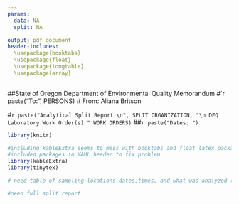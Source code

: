 ```yaml
---
params:
  data: NA
  split: NA

output: pdf_document
header-includes:
  \usepackage{booktabs}
  \usepackage{float}
  \usepackage{longtable}
  \usepackage{array}
---
```

##State of Oregon Department of Environmental Quality     Memorandum
#`r paste("To: ", PERSONS)
# From: Aliana Britson 

#`r paste("Analytical Split Report \n", SPLIT ORGANIZATION, "\n DEQ Laboratory Work Order(s) " WORK ORDERS)` 
##`r paste("Dates: ")`


```r
library(knitr)

#including kableExtra seems to mess with booktabs and float latex packages, so compile fails on second pdf. 
#included packages in YAML header to fix problem
library(kableExtra)
library(tinytex)
```

```r
# need table of sampling locations,dates,times, and what was analyzed (this last bit might be harder to do-have to group chars)

#need full split report

```